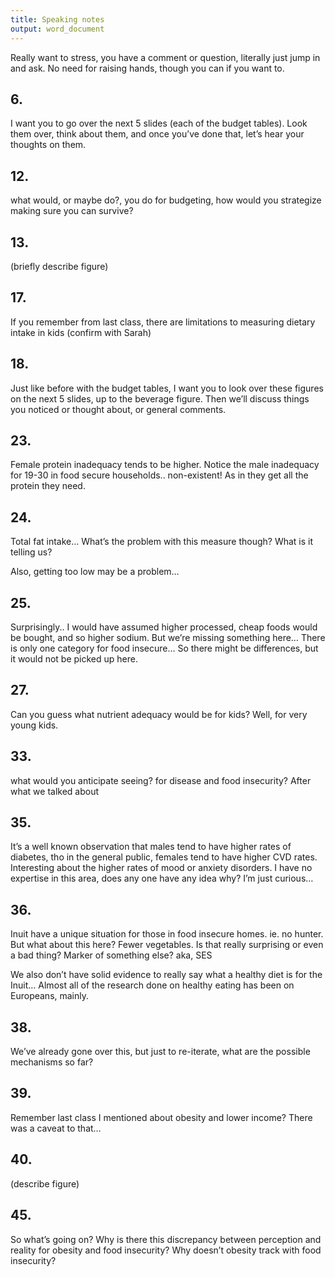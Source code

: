 ```yaml
---
title: Speaking notes
output: word_document
---
```


Really want to stress, you have a comment or question, literally just jump in
and ask. No need for raising hands, though you can if you want to.

## 6.

I want you to go over the next 5 slides (each of the budget tables). Look them
over, think about them, and once you've done that, let's hear your thoughts on them.

## 12.

what would, or maybe do?, you do for budgeting, how would you strategize
making sure you can survive?

## 13.

(briefly describe figure)

## 17.

If you remember from last class, there are limitations to measuring dietary
intake in kids (confirm with Sarah)

## 18.

Just like before with the budget tables, I want you to look over these figures
on the next 5 slides, up to the beverage figure. Then we'll discuss things you
noticed or thought about, or general comments.

## 23.

Female protein inadequacy tends to be higher. Notice the male inadequacy for
19-30 in food secure households.. non-existent! As in they get all the protein
they need.

## 24.

Total fat intake... What's the problem with this measure though? What is it
telling us?

Also, getting too low may be a problem...

## 25.

Surprisingly.. I would have assumed higher processed, cheap foods would be
bought, and so higher sodium. But we're missing something here... There is only
one category for food insecure... So there might be differences, but it would
not be picked up here.

## 27.

Can you guess what nutrient adequacy would be for kids? Well, for very young
kids.

## 33.

what would you anticipate seeing? for disease and food insecurity? After
what we talked about

## 35.

It's a well known observation that males tend to have higher rates of diabetes,
tho in the general public, females tend to have higher CVD rates. Interesting
about the higher rates of mood or anxiety disorders. I have no expertise in this
area, does any one have any idea why? I'm just curious...

## 36.

Inuit have a unique situation for those in food insecure homes. ie. no hunter.
But what about this here? Fewer vegetables. Is that really surprising or even a
bad thing? Marker of something else? aka, SES

We also don't have solid evidence to really say what a healthy diet is for the
Inuit... Almost all of the research done on healthy eating has been on
Europeans, mainly.

## 38.

We've already gone over this, but just to re-iterate, what are the possible
mechanisms so far?

## 39.

Remember last class I mentioned about obesity and lower income? There was a
caveat to that...

## 40.

(describe figure)

## 45. 

So what's going on? Why is there this discrepancy between perception and
reality for obesity and food insecurity? Why doesn't obesity track with food
insecurity?
